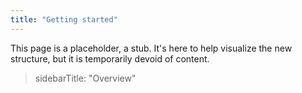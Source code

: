 ```yaml
---
title: "Getting started"
---
```


This page is a placeholder, a stub. It's here to help visualize the new structure, but it is temporarily devoid of content.

> sidebarTitle: "Overview"
